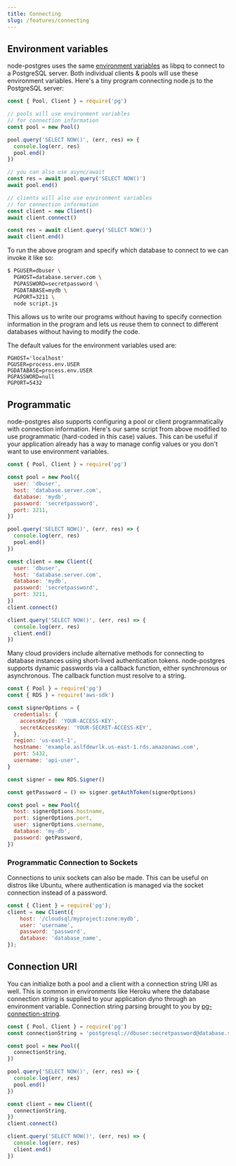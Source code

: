 ```yaml
---
title: Connecting
slug: /features/connecting
---
```


## Environment variables

node-postgres uses the same [environment variables](https://www.postgresql.org/docs/9.1/static/libpq-envars.html) as libpq to connect to a PostgreSQL server. Both individual clients & pools will use these environment variables. Here's a tiny program connecting node.js to the PostgreSQL server:

```js
const { Pool, Client } = require('pg')

// pools will use environment variables
// for connection information
const pool = new Pool()

pool.query('SELECT NOW()', (err, res) => {
  console.log(err, res)
  pool.end()
})

// you can also use async/await
const res = await pool.query('SELECT NOW()')
await pool.end()

// clients will also use environment variables
// for connection information
const client = new Client()
await client.connect()

const res = await client.query('SELECT NOW()')
await client.end()
```

To run the above program and specify which database to connect to we can invoke it like so:

```sh
$ PGUSER=dbuser \
  PGHOST=database.server.com \
  PGPASSWORD=secretpassword \
  PGDATABASE=mydb \
  PGPORT=3211 \
  node script.js
```

This allows us to write our programs without having to specify connection information in the program and lets us reuse them to connect to different databases without having to modify the code.

The default values for the environment variables used are:

```
PGHOST='localhost'
PGUSER=process.env.USER
PGDATABASE=process.env.USER
PGPASSWORD=null
PGPORT=5432
```

## Programmatic

node-postgres also supports configuring a pool or client programmatically with connection information. Here's our same script from above modified to use programmatic (hard-coded in this case) values. This can be useful if your application already has a way to manage config values or you don't want to use environment variables.

```js
const { Pool, Client } = require('pg')

const pool = new Pool({
  user: 'dbuser',
  host: 'database.server.com',
  database: 'mydb',
  password: 'secretpassword',
  port: 3211,
})

pool.query('SELECT NOW()', (err, res) => {
  console.log(err, res)
  pool.end()
})

const client = new Client({
  user: 'dbuser',
  host: 'database.server.com',
  database: 'mydb',
  password: 'secretpassword',
  port: 3211,
})
client.connect()

client.query('SELECT NOW()', (err, res) => {
  console.log(err, res)
  client.end()
})
```

Many cloud providers include alternative methods for connecting to database instances using short-lived authentication tokens. node-postgres supports dynamic passwords via a callback function, either synchronous or asynchronous. The callback function must resolve to a string.

```js
const { Pool } = require('pg')
const { RDS } = require('aws-sdk')

const signerOptions = {
  credentials: {
    accessKeyId: 'YOUR-ACCESS-KEY',
    secretAccessKey: 'YOUR-SECRET-ACCESS-KEY',
  },
  region: 'us-east-1',
  hostname: 'example.aslfdewrlk.us-east-1.rds.amazonaws.com',
  port: 5432,
  username: 'api-user',
}

const signer = new RDS.Signer()

const getPassword = () => signer.getAuthToken(signerOptions)

const pool = new Pool({
  host: signerOptions.hostname,
  port: signerOptions.port,
  user: signerOptions.username,
  database: 'my-db',
  password: getPassword,
})
```

### Programmatic Connection to Sockets

Connections to unix sockets can also be made. This can be useful on distros like Ubuntu, where authentication is managed via the socket connection instead of a password.

```js
const { Client } = require('pg');
client = new Client({
    host: '/cloudsql/myproject:zone:mydb',
    user: 'username',
    password: 'password',
    database: 'database_name',
});
```

## Connection URI

You can initialize both a pool and a client with a connection string URI as well. This is common in environments like Heroku where the database connection string is supplied to your application dyno through an environment variable. Connection string parsing brought to you by [pg-connection-string](https://github.com/iceddev/pg-connection-string).

```js
const { Pool, Client } = require('pg')
const connectionString = 'postgresql://dbuser:secretpassword@database.server.com:3211/mydb'

const pool = new Pool({
  connectionString,
})

pool.query('SELECT NOW()', (err, res) => {
  console.log(err, res)
  pool.end()
})

const client = new Client({
  connectionString,
})
client.connect()

client.query('SELECT NOW()', (err, res) => {
  console.log(err, res)
  client.end()
})
```
